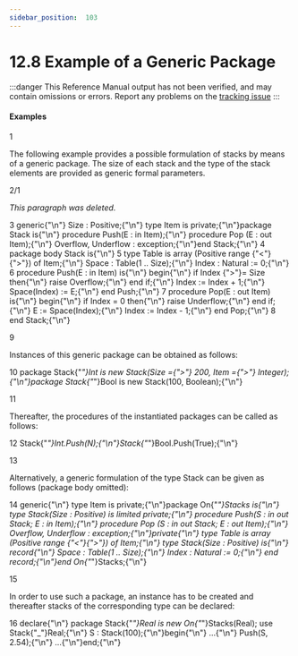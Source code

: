 ```yaml
---
sidebar_position:  103
---
```


# 12.8 Example of a Generic Package

:::danger
This Reference Manual output has not been verified,
and may contain omissions or errors.
Report any problems on the [tracking issue](https://github.com/ada-lang-io/ada-lang-io/issues/20)
:::



#### Examples

<MarginText>1</MarginText>
<p>The following example provides a possible formulation of stacks by means of a generic package. The size of each stack and the type of the stack elements are provided as generic formal parameters.<br /></p>

<MarginText>2/1</MarginText>
<p><em>This paragraph was deleted.</em><br /></p>

<MarginText>3</MarginText>
<CodeBlock language="ada">
generic{"\n"}   Size : Positive;{"\n"}   type Item is private;{"\n"}package Stack is{"\n"}   procedure Push(E : in  Item);{"\n"}   procedure Pop (E : out Item);{"\n"}   Overflow, Underflow : exception;{"\n"}end Stack;{"\n"}
<MarginText>4</MarginText>
package body Stack is{"\n"}
<MarginText>5</MarginText>
   type Table is array (Positive range {"<"}{">"}) of Item;{"\n"}   Space : Table(1 .. Size);{"\n"}   Index : Natural := 0;{"\n"}
<MarginText>6</MarginText>
   procedure Push(E : in Item) is{"\n"}   begin{"\n"}      if Index {">"}= Size then{"\n"}         raise Overflow;{"\n"}      end if;{"\n"}      Index := Index + 1;{"\n"}      Space(Index) := E;{"\n"}   end Push;{"\n"}
<MarginText>7</MarginText>
   procedure Pop(E : out Item) is{"\n"}   begin{"\n"}      if Index = 0 then{"\n"}         raise Underflow;{"\n"}      end if;{"\n"}      E := Space(Index);{"\n"}      Index := Index - 1;{"\n"}   end Pop;{"\n"}
<MarginText>8</MarginText>
end Stack;{"\n"}

</CodeBlock>
<MarginText>9</MarginText>
<p>Instances of this generic package can be obtained as follows: <br /></p>

<MarginText>10</MarginText>
<CodeBlock language="ada">
package Stack{"_"}Int  is new Stack(Size ={">"} 200, Item ={">"} Integer);{"\n"}package Stack{"_"}Bool is new Stack(100, Boolean);{"\n"}

</CodeBlock>
<MarginText>11</MarginText>
<p>Thereafter, the procedures of the instantiated packages can be called as follows: <br /></p>

<MarginText>12</MarginText>
<CodeBlock language="ada">
Stack{"_"}Int.Push(N);{"\n"}Stack{"_"}Bool.Push(True);{"\n"}

</CodeBlock>
<MarginText>13</MarginText>
<p>Alternatively, a generic formulation of the type Stack can be given as follows (package body omitted): <br /></p>

<MarginText>14</MarginText>
<CodeBlock language="ada">
generic{"\n"}   type Item is private;{"\n"}package On{"_"}Stacks is{"\n"}   type Stack(Size : Positive) is limited private;{"\n"}   procedure Push(S : in out Stack; E : in  Item);{"\n"}   procedure Pop (S : in out Stack; E : out Item);{"\n"}   Overflow, Underflow : exception;{"\n"}private{"\n"}   type Table is array (Positive range {"<"}{">"}) of Item;{"\n"}   type Stack(Size : Positive) is{"\n"}      record{"\n"}         Space : Table(1 .. Size);{"\n"}         Index : Natural := 0;{"\n"}      end record;{"\n"}end On{"_"}Stacks;{"\n"}

</CodeBlock>
<MarginText>15</MarginText>
<p>In order to use such a package, an instance has to be created and thereafter stacks of the corresponding type can be declared: <br /></p>

<MarginText>16</MarginText>
<CodeBlock language="ada">
declare{"\n"}   package Stack{"_"}Real is new On{"_"}Stacks(Real); use Stack{"_"}Real;{"\n"}   S : Stack(100);{"\n"}begin{"\n"}   ...{"\n"}   Push(S, 2.54);{"\n"}   ...{"\n"}end;{"\n"}

</CodeBlock>
